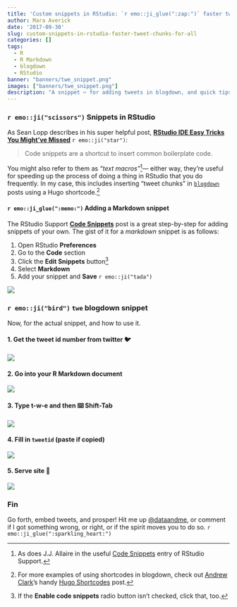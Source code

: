 ```yaml
---
title: 'Custom snippets in RStudio: `r emo::ji_glue(":zap:")` faster tweet chunks for all'
author: Mara Averick
date: '2017-09-30'
slug: custom-snippets-in-rstudio-faster-tweet-chunks-for-all
categories: []
tags:
  - R
  - R Markdown
  - blogdown
  - RStudio
banner: "banners/twe_snippet.png"
images: ["banners/twe_snippet.png"]
description: "A snippet ✂️ for adding tweets in blogdown, and quick tips so you can add snippets of your own in RStudio."
---
```


### `r emo::ji("scissors")` Snippets in RStudio

As Sean Lopp describes in his super helpful post, [**RStudio IDE Easy Tricks You Might've Missed**](https://rviews.rstudio.com/2016/11/11/easy-tricks-you-mightve-missed/) `r emo::ji("star")`:

 >  Code snippets are a shortcut to insert common boilerplate code.

You might also refer to them as _"text macros"_[^jjsnip]— either way, they're useful for speeding up the process of doing a thing in RStudio that you do frequently. In my case, this includes inserting "tweet chunks" in [`blogdown`](https://bookdown.org/yihui/blogdown/) posts using a Hugo shortcode.[^pssguy]

#### `r emo::ji_glue(":memo:")` Adding a Markdown snippet

The RStudio Support [**Code Snippets**](https://support.rstudio.com/hc/en-us/articles/204463668-Code-Snippets) post is a great step-by-step for adding snippets of your own. The gist of it for a _markdown_ snippet is as follows:

 1.  Open RStudio **Preferences**  
 2.  Go to the **Code** section  
 3.  Click the **Edit Snippets** button[^enable]  
 4.  Select **Markdown** 
 5.  Add your snippet and **Save** `r emo::ji("tada")`
 
![](https://i.imgur.com/Qs1kK5h.gif)
 
### `r emo::ji("bird")` `twe` blogdown snippet

Now, for the actual snippet, and how to use it.

<script src="https://gist.github.com/batpigandme/2de5f19971df7d9340e150ce45ffb5ea.js"></script>

#### 1. Get the tweet id number from twitter 🐦

![](https://i.imgur.com/J7NuCEh.png)

#### 2. Go into your R Markdown document

![](https://i.imgur.com/vomFvvQ.png)

#### 3. Type t-w-e and then ⌨️ Shift-Tab

![](https://i.imgur.com/is0kZOH.png)

#### 4. Fill in `tweetid` (paste if copied)

![](https://i.imgur.com/GMoaEuW.png)

#### 5. Serve site 🎉

![](https://i.imgur.com/gf1y5Sv.png)

### Fin

Go forth, embed tweets, and prosper! Hit me up [\@dataandme](https://twitter.com/dataandme), or comment if I got something wrong, or right, or if the spirit moves you to do so. `r emo::ji_glue(":sparkling_heart:")`

[^jjsnip]: As does J.J. Allaire in the useful [Code Snippets](https://support.rstudio.com/hc/en-us/articles/204463668-Code-Snippets) entry of RStudio Support.

[^pssguy]: For more examples of using shortcodes in blogdown, check out [Andrew Clark](https://twitter.com/pssguy)'s handy [Hugo Shortcodes](https://www.mytinyshinys.com/2017/09/12/hugo-shortcodes/) post.

[^enable]: If the **Enable code snippets** radio button isn't checked, click that, too.